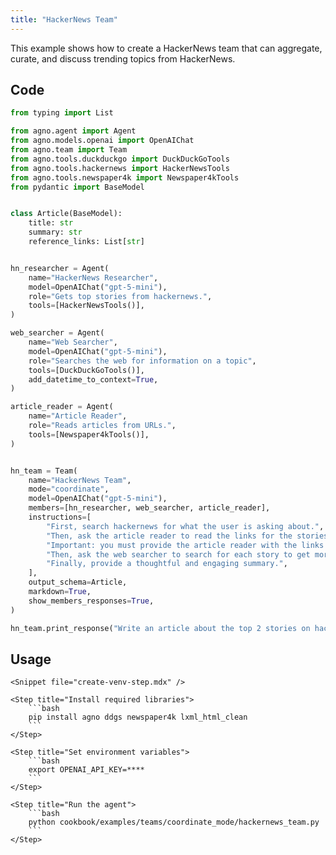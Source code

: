 ```yaml
---
title: "HackerNews Team"
---
```


This example shows how to create a HackerNews team that can aggregate, curate, and discuss trending topics from HackerNews.

## Code

```python cookbook/examples/teams/coordinate_mode/hackernews_team.py
from typing import List

from agno.agent import Agent
from agno.models.openai import OpenAIChat
from agno.team import Team
from agno.tools.duckduckgo import DuckDuckGoTools
from agno.tools.hackernews import HackerNewsTools
from agno.tools.newspaper4k import Newspaper4kTools
from pydantic import BaseModel


class Article(BaseModel):
    title: str
    summary: str
    reference_links: List[str]


hn_researcher = Agent(
    name="HackerNews Researcher",
    model=OpenAIChat("gpt-5-mini"),
    role="Gets top stories from hackernews.",
    tools=[HackerNewsTools()],
)

web_searcher = Agent(
    name="Web Searcher",
    model=OpenAIChat("gpt-5-mini"),
    role="Searches the web for information on a topic",
    tools=[DuckDuckGoTools()],
    add_datetime_to_context=True,
)

article_reader = Agent(
    name="Article Reader",
    role="Reads articles from URLs.",
    tools=[Newspaper4kTools()],
)


hn_team = Team(
    name="HackerNews Team",
    mode="coordinate",
    model=OpenAIChat("gpt-5-mini"),
    members=[hn_researcher, web_searcher, article_reader],
    instructions=[
        "First, search hackernews for what the user is asking about.",
        "Then, ask the article reader to read the links for the stories to get more information.",
        "Important: you must provide the article reader with the links to read.",
        "Then, ask the web searcher to search for each story to get more information.",
        "Finally, provide a thoughtful and engaging summary.",
    ],
    output_schema=Article,
    markdown=True,
    show_members_responses=True,
)

hn_team.print_response("Write an article about the top 2 stories on hackernews")
```


## Usage

<Steps>

    <Snippet file="create-venv-step.mdx" />

    <Step title="Install required libraries">
        ```bash
        pip install agno ddgs newspaper4k lxml_html_clean
        ```
    </Step>

    <Step title="Set environment variables">
        ```bash
        export OPENAI_API_KEY=****
        ```
    </Step>

    <Step title="Run the agent">
        ```bash
        python cookbook/examples/teams/coordinate_mode/hackernews_team.py
        ```
    </Step>

</Steps>

